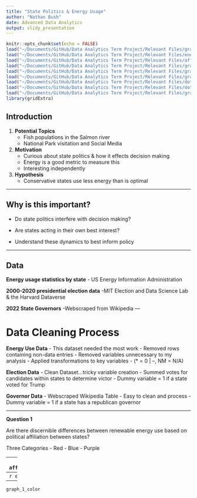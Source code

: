```yaml
---
title: "State Politics & Energy Usage"
author: "Nathan Bush"
date: Advanced Data Analytics
output: slidy_presentation
---
```


```r
knitr::opts_chunk$set(echo = FALSE)
load("~/Documents/GitHub/Data Analytics Term Project/Relevant Files/graph_1_color.Rdata")
load("~/Documents/GitHub/Data Analytics Term Project/Relevant Files/energy_map.Rdata")
load("~/Documents/GitHub/Data Analytics Term Project/Relevant Files/affiliation_map.Rdata")
load("~/Documents/GitHub/Data Analytics Term Project/Relevant Files/graph_6.Rdata")
load("~/Documents/GitHub/Data Analytics Term Project/Relevant Files/graph_6.0.Rdata")
load("~/Documents/GitHub/Data Analytics Term Project/Relevant Files/graph_6.0.1.Rdata")
load("~/Documents/GitHub/Data Analytics Term Project/Relevant Files/dot_plot.Rdata")
load("~/Documents/GitHub/Data Analytics Term Project/Relevant Files/dot_plot_2.Rdata")
load("~/Documents/GitHub/Data Analytics Term Project/Relevant Files/graph_5.0.Rdata")
library(gridExtra)
```

## Introduction

1. **Potential Topics**
    - Fish populations in the Salmon river 
    - National Park visitation and Social Media
 <br>

2. **Motivation**
    - Curious about state politics & how it effects decision making
    - Energy is a good metric to measure this 
    - Interesting independently 
    <br>
    
3. **Hypothesis**
    - Conservative states use less energy than is optimal
    
    
---

## Why is this important?

  - Do state politics interfere with decision making?
  
    
    
   - Are states acting in their own best interest?
   
  
    
  - Understand these dynamics to best inform policy
    
---

## Data

**Energy usage statistics by state**
       - US Energy Information Administration
        
**2000-2020 presidential election data**
        -MIT Election and Data Science Lab & the Harvard Dataverse 
        
**2022 State Governors** 
        -Webscraped from Wikipedia
---

# Data Cleaning Process

**Energy Use Data**
- This dataset needed the most work
- Removed rows containing non-data entries
- Removed variables unnecessary to my analysis
- Applied transformations to key variables 
    - (* = 0 | --, NM = N/A)

**Election Data**
- Clean Dataset...tricky variable creation
- Summed votes for candidates within states to determine victor
- Dummy variable = 1 if a state voted for Trump

**Governor Data**
- Webscraped Wikipedia Table
- Easy to clean and process
- Dummy variable = 1 if a state has a republican governor

---

**Question 1**

Are there discernible differences between renewable energy use based on political affiliation between states?

Three Categories
- Red
- Blue
- Purple

---
```r
affiliation_map
```
---
```r
energy_map
```
---
```r
graph_1_color
```





